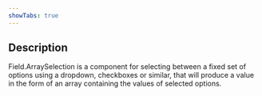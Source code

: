 ```yaml
---
showTabs: true
---
```


## Description

Field.ArraySelection is a component for selecting between a fixed set of options using a dropdown, checkboxes or similar, that will produce a value in the form of an array containing the values of selected options.
